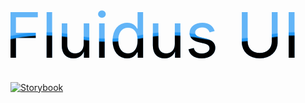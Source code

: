 
<Meta title="Introduction" />

<Flex justify="center">
<svg viewbox="0 0 100 20"><defs><linearGradient id="gradient"><stop color="#2196f3"/></linearGradient><pattern id="wave" x="0" y="-.5" width="100%" height="100%" stroke="#2196f3" patternUnits="userSpaceOnUse"><path id="wavePath" d="M-40 9q10-2 20 0T0 9t20 0 20 0 20 0 20 0 20 0 20 0v11H-40z" mask="url(#mask)" fill="url(#gradient)"><animateTransform attributeName="transform" begin="0s" dur="3s" type="translate" from="0,0" to="40,0" repeatCount="indefinite"/></path></pattern></defs><text text-anchor="middle" x="45" y="15" font-size="20" fill="#2196f3" fill-opacity=".7">Fluidus UI</text><text text-anchor="middle" x="45" y="15" font-size="20" fill="url(#wave)" fill-opacity="1">Fluidus UI</text></svg>
</Flex>

[![Storybook](https://cdn.jsdelivr.net/gh/storybookjs/brand@main/badge/badge-storybook.svg)](https://...)

